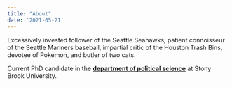 ```yaml
---
title: "About"
date: '2021-05-21'
---
```

<p>
Excessively invested follower of the Seattle Seahawks, patient connoisseur of the Seattle Mariners baseball, impartial critic of the Houston Trash Bins, devotee of Pokémon, and butler of two cats.
</p>

Current PhD candidate in the [**department of political science**](https://www.stonybrook.edu/polsci/) at Stony Brook University.



<!--
This file is left intentionally empty by default to be backward compatible with initial theme setup.

Although the theme has advanced a little bit and it now allows to specify the content on the main page (even if the list of posts/articles is not intended).
This can be:
- with the list of posts/articles (default: `mainSections = ["post"]) or
- without the list of posts/articles (by setting `mainSections = [""]`)

Markdown supported, ie:

```
# Welcome

- Hugo :rocket:
- Hugo theme :rocket:

Don't forget to check the README.md file!
```

-->
